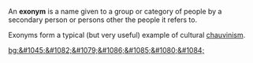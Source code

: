 An '''exonym''' is a name given to a group or category of people by a secondary person or persons other the people it refers to. 

Exonyms form a typical (but very useful) example of cultural [[chauvinism]].

[[bg:&#1045;&#1082;&#1079;&#1086;&#1085;&#1080;&#1084;]]